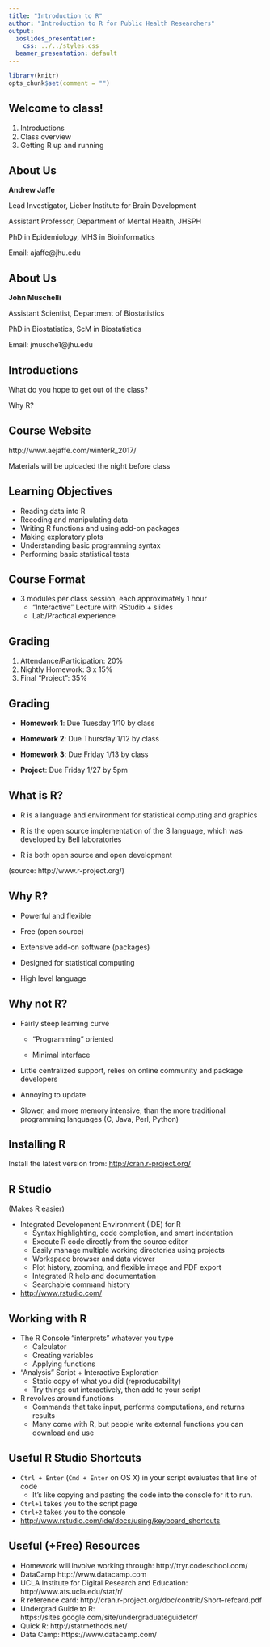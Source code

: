 ```yaml
---
title: "Introduction to R"
author: "Introduction to R for Public Health Researchers"
output:
  ioslides_presentation:
    css: ../../styles.css
  beamer_presentation: default
--- 
```


```r
library(knitr)
opts_chunk$set(comment = "")
```

## Welcome to class!

1. Introductions
2. Class overview
3. Getting R up and running

## About Us

**Andrew Jaffe**

Lead Investigator, Lieber Institute for Brain Development

Assistant Professor, Department of Mental Health, JHSPH

PhD in Epidemiology, MHS in Bioinformatics

Email: ajaffe@jhu.edu

## About Us

**John Muschelli** 

Assistant Scientist, Department of Biostatistics

PhD in Biostatistics, ScM in Biostatistics

Email: jmusche1@jhu.edu

## Introductions

What do you hope to get out of the class?

Why R?

## Course Website

http://www.aejaffe.com/winterR_2017/

Materials will be uploaded the night before class

## Learning Objectives

- Reading data into R
- Recoding and manipulating data
- Writing R functions and using add-on packages
- Making exploratory plots
- Understanding basic programming syntax
- Performing basic statistical tests

## Course Format

* 3 modules per class session, each approximately 1 hour
    * "Interactive" Lecture with RStudio + slides
    * Lab/Practical experience

## Grading

1. Attendance/Participation: 20%
2. Nightly Homework: 3 x 15%
3. Final "Project": 35% 

## Grading

* **Homework 1**: Due Tuesday 1/10 by class

* **Homework 2**: Due Thursday 1/12 by class

* **Homework 3**: Due Friday 1/13 by class

* **Project**: Due Friday 1/27 by 5pm

## What is R?

- R is a language and environment for statistical computing and graphics

- R is the open source implementation of the S language, which was developed by Bell laboratories

- R is both open source and open development

(source: http://www.r-project.org/)

## Why R?

* Powerful and flexible

* Free (open source)

* Extensive add-on software (packages)

* Designed for statistical computing

* High level language

## Why not R?

* Fairly steep learning curve

    * "Programming" oriented
    
    * Minimal interface
    
* Little centralized support, relies on online community and package developers

* Annoying to update

* Slower, and more memory intensive, than the more traditional programming languages (C, Java, Perl, Python)

## Installing R

Install the latest version from: [http://cran.r-project.org/](http://cran.r-project.org/ )

## R Studio

(Makes R easier)

* Integrated Development Environment (IDE) for R
    * Syntax highlighting, code completion, and smart indentation
    * Execute R code directly from the source editor
    * Easily manage multiple working directories using projects
    * Workspace browser and data viewer
    * Plot history, zooming, and flexible image and PDF export
    * Integrated R help and documentation
    * Searchable command history
* [http://www.rstudio.com/](http://www.rstudio.com/)

## Working with R
* The R Console "interprets" whatever you type
    * Calculator
    * Creating variables
    * Applying functions
* "Analysis" Script + Interactive Exploration
    * Static copy of what you did (reproducability)
    * Try things out interactively, then add to your script
* R revolves around functions
    * Commands that take input, performs computations, and returns results
    * Many come with R, but people write external functions you can download and use

## Useful R Studio Shortcuts

* `Ctrl + Enter` (`Cmd + Enter` on OS X) in your script evaluates that line of code
    * It's like copying and pasting the code into the console for it to run.
* `Ctrl+1` takes you to the script page
* `Ctrl+2` takes you to the console
* [http://www.rstudio.com/ide/docs/using/keyboard_shortcuts](http://www.rstudio.com/ide/docs/using/keyboard_shortcuts)

## Useful (+Free) Resources

* Homework will involve working through: http://tryr.codeschool.com/
* DataCamp http://www.datacamp.com
* UCLA Institute for Digital Research and Education: http://www.ats.ucla.edu/stat/r/
* R reference card: http://cran.r-project.org/doc/contrib/Short-refcard.pdf
* Undergrad Guide to R: https://sites.google.com/site/undergraduateguidetor/
* Quick R: http://statmethods.net/
* Data Camp: https://www.datacamp.com/ 
